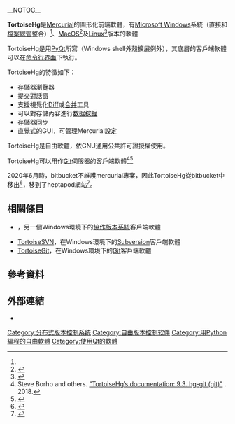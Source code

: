 __NOTOC__
{{Infobox software
| name                   = TortoiseHg
| logo                   = TortoiseHg logo.png
| logo size              = 250px
| screenshot             = Tortoisehg-3.7.3.png
| screenshot size        = 250px
| collapsible            = <!-- No -->
| developer              = 
| latest release version = 5.6.1
| latest release date    = {{Start date and age|2020|12|03}}<ref>{{cite web|url=https://foss.heptapod.net/mercurial/tortoisehg/thg/-/tags|title=TortoiseHg git repository tags|accessdate=5 November 2020|archive-date=2021-10-19|archive-url=https://web.archive.org/web/20211019100758/https://foss.heptapod.net/mercurial/tortoisehg/thg/-/tags|dead-url=no}}</ref>
| programming language   = [[Python|Python]]
| operating system       = [[跨平臺|跨平臺]]
| genre                  = Mercurial客戶端軟體 client
| license                = [[GNU通用公共许可证|GNU通用公共许可证]]
| website                = {{official url}}
}}

'''TortoiseHg'''是[[Mercurial|Mercurial]]的圖形化前端軟體，有[[Microsoft_Windows|Microsoft Windows]]系統（直接和[[檔案總管|檔案總管]]整合）<ref name="visualstudiomagazine-201404" />、[[MacOS|MacOS]]<ref>{{cite web|url=http://macappstore.org/tortoisehg/|title=Install TortoiseHg on Mac OSX|access-date=2021-01-28|archive-date=2022-03-10|archive-url=https://web.archive.org/web/20220310003000/https://macappstore.org/tortoisehg/|dead-url=no}}</ref>及[[Linux|Linux]]<ref>{{Cite web |url=https://www.mercurial-scm.org/release/tortoisehg/ |title=存档副本 |access-date=2021-01-28 |archive-date=2022-03-09 |archive-url=https://web.archive.org/web/20220309102428/https://www.mercurial-scm.org/release/tortoisehg/ |dead-url=no }}</ref>版本的軟體

TortoiseHg是用[[PyQt|PyQt]]所寫（Windows shell外殼擴展例外），其底層的客戶端軟體可以在[[命令行界面|命令行界面]]下執行。

TortoiseHg的特徵如下：
* 存儲器瀏覽器
* 提交對話窗
* 支援視覺化[[Diff|Diff]]或[[合并_(版本控制)|合并]]工具
* 可以對存儲內容進行[[数据挖掘|数据挖掘]]
* 存儲器同步
* 直覺式的GUI，可管理Mercurial設定

TortoiseHg是自由軟體，依GNU通用公共許可證授權使用。

TortoiseHg可以用作[[Git|Git]]伺服器的客戶端軟體<ref>Steve Borho and others.
[https://tortoisehg.readthedocs.io/en/latest/nonhg.html#hg-git-git "TortoiseHg’s documentation: 9.3. hg-git (git)"] {{Wayback|url=https://tortoisehg.readthedocs.io/en/latest/nonhg.html#hg-git-git |date=20220306081905 }}.
2018.</ref><ref>{{Cite web |url=https://hg-git.github.io/ |title="The Hg-Git mercurial plugin" |access-date=2021-01-28 |archive-date=2022-01-05 |archive-url=https://web.archive.org/web/20220105044045/https://hg-git.github.io/ |dead-url=no }}</ref>

2020年6月時，bitbucket不維護mercurial專案，因此TortoiseHg從bitbucket中移出<ref>{{Cite web |url=https://groups.google.com/forum/#!topic/thg-dev/j40JPbQC4Yo |title=存档副本 |accessdate=2021-01-28 |archive-date=2011-01-22 |archive-url=http://arquivo.pt/wayback/20110122130054/https://groups.google.com/forum/#!topic/thg-dev/j40JPbQC4Yo |dead-url=no }}</ref>，移到了heptapod網站<ref>{{Cite web |url=https://octobus.net/blog/2020-04-23-heptapod-and-swh.html |title=存档副本 |access-date=2021-01-28 |archive-date=2022-03-06 |archive-url=https://web.archive.org/web/20220306081905/https://octobus.net/blog/2020-04-23-heptapod-and-swh.html |dead-url=no }}</ref>。

== 相關條目 ==
* {{le|TortoiseCVS|TortoiseCVS}}，另一個Windows環境下的[[協作版本系統|協作版本系統]]客戶端軟體
* [[TortoiseSVN|TortoiseSVN]]，在Windows環境下的[[Subversion|Subversion]]客戶端軟體
* [[TortoiseGit|TortoiseGit]]，在Windows環境下的[[Git|Git]]客戶端軟體

== 參考資料 ==
{{Reflist|30em|refs=
<ref name="visualstudiomagazine-201404">{{cite web | url = http://visualstudiomagazine.com/articles/2014/04/01/source-code-control-with-git-and-mercurial.aspx | title = Source Code Control with Git and Mercurial | date = 2014-04-01 | accessdate = 2015-01-26 | archive-date = 2022-03-10 | archive-url = https://web.archive.org/web/20220310030138/https://visualstudiomagazine.com/articles/2014/04/01/source-code-control-with-git-and-mercurial.aspx | dead-url = no }}</ref>
}}

== 外部連結 ==
* {{Official website}}

[[Category:分布式版本控制系统|Category:分布式版本控制系统]]
[[Category:自由版本控制软件|Category:自由版本控制软件]]
[[Category:用Python編程的自由軟體|Category:用Python編程的自由軟體]]
[[Category:使用Qt的軟體|Category:使用Qt的軟體]]